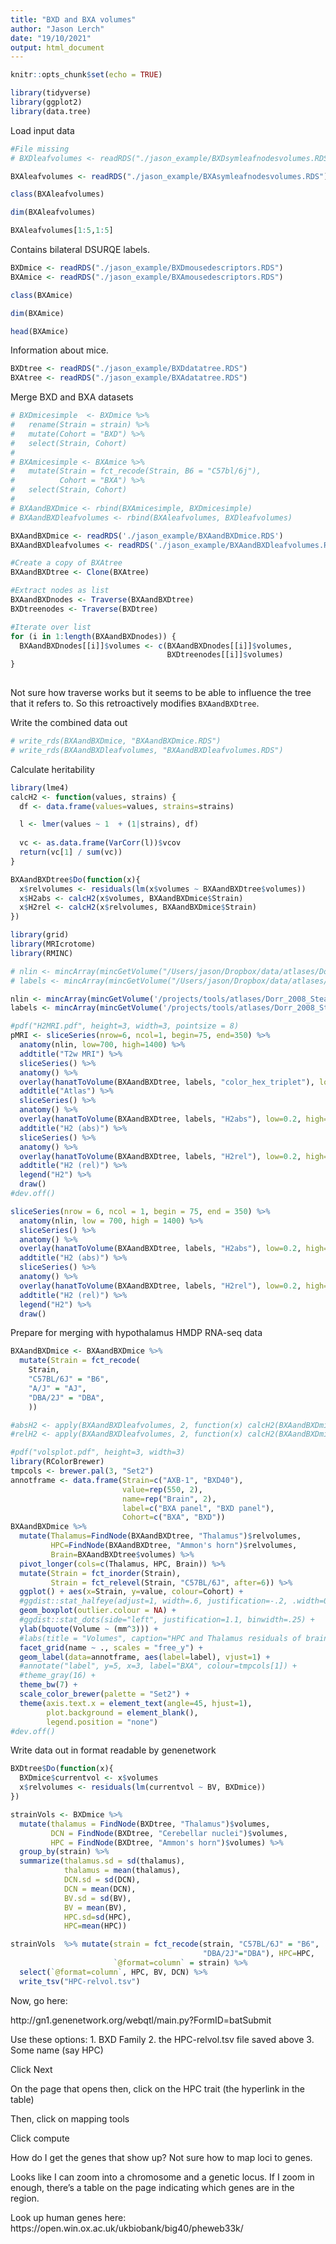 ```yaml
---
title: "BXD and BXA volumes"
author: "Jason Lerch"
date: "19/10/2021"
output: html_document
---
```


```r
knitr::opts_chunk$set(echo = TRUE)

library(tidyverse)
library(ggplot2)
library(data.tree)
```

Load input data

```r
#File missing 
# BXDleafvolumes <- readRDS("./jason_example/BXDsymleafnodesvolumes.RDS")

BXAleafvolumes <- readRDS("./jason_example/BXAsymleafnodesvolumes.RDS")

class(BXAleafvolumes)
```
```r
dim(BXAleafvolumes)
```
```r
BXAleafvolumes[1:5,1:5]
```

Contains bilateral DSURQE labels.


```r
BXDmice <- readRDS("./jason_example/BXDmousedescriptors.RDS")
BXAmice <- readRDS("./jason_example/BXAmousedescriptors.RDS")

class(BXAmice)
```
```r
dim(BXAmice)
```
```r
head(BXAmice)
```

Information about mice.


```r
BXDtree <- readRDS("./jason_example/BXDdatatree.RDS")
BXAtree <- readRDS("./jason_example/BXAdatatree.RDS")
```

Merge BXD and BXA datasets

```r
# BXDmicesimple  <- BXDmice %>%
#   rename(Strain = strain) %>%
#   mutate(Cohort = "BXD") %>%
#   select(Strain, Cohort)
# 
# BXAmicesimple <- BXAmice %>%
#   mutate(Strain = fct_recode(Strain, B6 = "C57bl/6j"),
#          Cohort = "BXA") %>%
#   select(Strain, Cohort)
# 
# BXAandBXDmice <- rbind(BXAmicesimple, BXDmicesimple)
# BXAandBXDleafvolumes <- rbind(BXAleafvolumes, BXDleafvolumes)

BXAandBXDmice <- readRDS('./jason_example/BXAandBXDmice.RDS')
BXAandBXDleafvolumes <- readRDS('./jason_example/BXAandBXDleafvolumes.RDS')

#Create a copy of BXAtree
BXAandBXDtree <- Clone(BXAtree)

#Extract nodes as list
BXAandBXDnodes <- Traverse(BXAandBXDtree)
BXDtreenodes <- Traverse(BXDtree)

#Iterate over list
for (i in 1:length(BXAandBXDnodes)) {
  BXAandBXDnodes[[i]]$volumes <- c(BXAandBXDnodes[[i]]$volumes,
                                   BXDtreenodes[[i]]$volumes)
}
  
```

Not sure how traverse works but it seems to be able to influence the tree that it refers to. So this retroactively modifies `BXAandBXDtree`.

Write the combined data out

```r
# write_rds(BXAandBXDmice, "BXAandBXDmice.RDS")
# write_rds(BXAandBXDleafvolumes, "BXAandBXDleafvolumes.RDS")
```

Calculate heritability

```r
library(lme4)
calcH2 <- function(values, strains) {
  df <- data.frame(values=values, strains=strains)

  l <- lmer(values ~ 1  + (1|strains), df)
  
  vc <- as.data.frame(VarCorr(l))$vcov
  return(vc[1] / sum(vc))
}
```

```r
BXAandBXDtree$Do(function(x){
  x$relvolumes <- residuals(lm(x$volumes ~ BXAandBXDtree$volumes))
  x$H2abs <- calcH2(x$volumes, BXAandBXDmice$Strain)
  x$H2rel <- calcH2(x$relvolumes, BXAandBXDmice$Strain)
})
```

```r
library(grid)
library(MRIcrotome)
library(RMINC)

# nlin <- mincArray(mincGetVolume("/Users/jason/Dropbox/data/atlases/Dorr_2008_Steadman_2013_Ullmann_2013_Richards_2011_Qiu_2016_Egan_2015_40micron/ex-vivo/DSURQE_40micron_average.mnc"))
# labels <- mincArray(mincGetVolume("/Users/jason/Dropbox/data/atlases/Dorr_2008_Steadman_2013_Ullmann_2013_Richards_2011_Qiu_2016_Egan_2015_40micron/ex-vivo/DSURQE_40micron_labels.mnc"))

nlin <- mincArray(mincGetVolume('/projects/tools/atlases/Dorr_2008_Steadman_2013_Ullmann_2013_Richards_2011_Qiu_2016_Egan_2015_Elder_2019_40micron/ex-vivo/DSURQEE_40micron_average.mnc'))
labels <- mincArray(mincGetVolume('/projects/tools/atlases/Dorr_2008_Steadman_2013_Ullmann_2013_Richards_2011_Qiu_2016_Egan_2015_Elder_2019_40micron/ex-vivo/DSURQEE_40micron_labels.mnc'))
```


```r
#pdf("H2MRI.pdf", height=3, width=3, pointsize = 8)
pMRI <- sliceSeries(nrow=6, ncol=1, begin=75, end=350) %>%
  anatomy(nlin, low=700, high=1400) %>%
  addtitle("T2w MRI") %>%
  sliceSeries() %>%
  anatomy() %>%
  overlay(hanatToVolume(BXAandBXDtree, labels, "color_hex_triplet"), low=0, high=1) %>%
  addtitle("Atlas") %>%
  sliceSeries() %>%
  anatomy() %>%
  overlay(hanatToVolume(BXAandBXDtree, labels, "H2abs"), low=0.2, high=0.7) %>%
  addtitle("H2 (abs)") %>%
  sliceSeries() %>%
  anatomy() %>%
  overlay(hanatToVolume(BXAandBXDtree, labels, "H2rel"), low=0.2, high=0.7) %>%
  addtitle("H2 (rel)") %>%
  legend("H2") %>%
  draw()
#dev.off()
```

```r
sliceSeries(nrow = 6, ncol = 1, begin = 75, end = 350) %>% 
  anatomy(nlin, low = 700, high = 1400) %>% 
  sliceSeries() %>%
  anatomy() %>%
  overlay(hanatToVolume(BXAandBXDtree, labels, "H2abs"), low=0.2, high=0.7) %>%
  addtitle("H2 (abs)") %>%
  sliceSeries() %>%
  anatomy() %>%
  overlay(hanatToVolume(BXAandBXDtree, labels, "H2rel"), low=0.2, high=0.7) %>%
  addtitle("H2 (rel)") %>%
  legend("H2") %>%
  draw() 
```


Prepare for merging with hypothalamus HMDP RNA-seq data

```r
BXAandBXDmice <- BXAandBXDmice %>%
  mutate(Strain = fct_recode(
    Strain,
    "C57BL/6J" = "B6",
    "A/J" = "AJ",
    "DBA/2J" = "DBA",
    ))
```


```r
#absH2 <- apply(BXAandBXDleafvolumes, 2, function(x) calcH2(BXAandBXDmice, x))
#relH2 <- apply(BXAandBXDleafvolumes, 2, function(x) calcH2(BXAandBXDmice, x, type="rel"))
```

```r
#pdf("volsplot.pdf", height=3, width=3)
library(RColorBrewer)
tmpcols <- brewer.pal(3, "Set2")
annotframe <- data.frame(Strain=c("AXB-1", "BXD40"), 
                         value=rep(550, 2), 
                         name=rep("Brain", 2), 
                         label=c("BXA panel", "BXD panel"), 
                         Cohort=c("BXA", "BXD"))
BXAandBXDmice %>% 
  mutate(Thalamus=FindNode(BXAandBXDtree, "Thalamus")$relvolumes,
         HPC=FindNode(BXAandBXDtree, "Ammon's horn")$relvolumes,
         Brain=BXAandBXDtree$volumes) %>%
  pivot_longer(cols=c(Thalamus, HPC, Brain)) %>% 
  mutate(Strain = fct_inorder(Strain),
         Strain = fct_relevel(Strain, "C57BL/6J", after=6)) %>% 
  ggplot() + aes(x=Strain, y=value, colour=Cohort) + 
  #ggdist::stat_halfeye(adjust=1, width=.6, justification=-.2, .width=0) + 
  geom_boxplot(outlier.colour = NA) +
  #ggdist::stat_dots(side="left", justification=1.1, binwidth=.25) +
  ylab(bquote(Volume ~ (mm^3))) +
  #labs(title = "Volumes", caption="HPC and Thalamus residuals of brain volume regression") +
  facet_grid(name ~ ., scales = "free_y") + 
  geom_label(data=annotframe, aes(label=label), vjust=1) +
  #annotate("label", y=5, x=3, label="BXA", colour=tmpcols[1]) +
  #theme_gray(16) + 
  theme_bw(7) + 
  scale_color_brewer(palette = "Set2") +
  theme(axis.text.x = element_text(angle=45, hjust=1), 
        plot.background = element_blank(),
        legend.position = "none")
#dev.off()
```

Write data out in format readable by genenetwork

```r

BXDtree$Do(function(x){
  BXDmice$currentvol <- x$volumes
  x$relvolumes <- residuals(lm(currentvol ~ BV, BXDmice))
})

strainVols <- BXDmice %>%
  mutate(thalamus = FindNode(BXDtree, "Thalamus")$volumes,
         DCN = FindNode(BXDtree, "Cerebellar nuclei")$volumes,
         HPC = FindNode(BXDtree, "Ammon's horn")$volumes) %>%
  group_by(strain) %>%
  summarize(thalamus.sd = sd(thalamus),
            thalamus = mean(thalamus),
            DCN.sd = sd(DCN),
            DCN = mean(DCN),
            BV.sd = sd(BV),
            BV = mean(BV),
            HPC.sd=sd(HPC),
            HPC=mean(HPC))

strainVols  %>% mutate(strain = fct_recode(strain, "C57BL/6J" = "B6",
                                           "DBA/2J"="DBA"), HPC=HPC,
                       `@format=column` = strain) %>% 
  select(`@format=column`, HPC, BV, DCN) %>% 
  write_tsv("HPC-relvol.tsv")

```

Now, go here:

http://gn1.genenetwork.org/webqtl/main.py?FormID=batSubmit

Use these options:
1. BXD Family
2. the HPC-relvol.tsv file saved above
3. Some name (say HPC)

Click Next

On the page that opens then, click on the HPC trait (the hyperlink in the table)

Then, click on mapping tools

Click compute

How do I get the genes that show up? Not sure how to map loci to genes. 

Looks like I can zoom into a chromosome and a genetic locus. If I zoom in enough, there's a table on the page indicating which genes are in the region. 


Look up human genes here: https://open.win.ox.ac.uk/ukbiobank/big40/pheweb33k/



